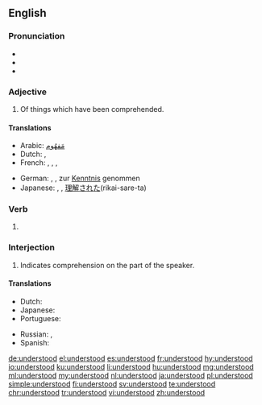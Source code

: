 ==English==

===Pronunciation===
* {{IPA|/ʌndəɹˈstʊd/|lang=en}}
* {{audio|en-us-understood.ogg|Audio (US)|lang=en}}
* {{rhymes|ʊd|lang=en}}

===Adjective===
{{en-adj}}

# Of things which have been comprehended.

====Translations====
{{trans-top|comprehended}}
* Arabic: [[ARchar|مَفهُوم]]
* Dutch: {{t+|nl|verstaan}}, {{t+|nl|begrepen}}
* French: {{t+|fr|compris|m}}, {{t+|fr|comprise|f}}, {{t+|fr|compris|m-p}}, {{t+|fr|comprises|f-p}}
{{trans-mid}}
* German: {{t|de|verstanden}}, {{t|de|begriffen}}, zur [[Kenntnis]] genommen
* Japanese: {{t|ja|分かった|tr=[[わかった]], wakatta}}, {{t|ja|了解|tr=りょうかい, ryoukai}}, [[理解]][[され]][[た]](rikai-sare-ta)
{{trans-bottom}}

===Verb===
{{head|en}}

# {{en-past of|understand}}

<!-- Please, add translations only on the page for the base form of the verb, "understand" ====Translations====
* {{ttbc|Dutch}}: [[verstond]], [[verstonden]], [[begreep]], [[begrepen]]
* {{ttbc|German}}: [[verstanden]], [[begriffen]]
* {{ttbc|Spanish}}: [[entendí]], [[entendió]], [[entendiste]], [[entendimos]]
-->

===Interjection===
{{en-interj}}

# Indicates comprehension on the part of the speaker.

====Translations====
{{trans-top|indication of comprehension}}
* Dutch: {{t+|nl|begrepen}}
* Japanese: {{t|ja|分かった|tr=[[わかった]], wakatta}}
* Portuguese: {{t+|pt|entendido}}
{{trans-mid}}
* Russian: {{t+|ru|понять|alt=понял}}, {{t+|ru|понятно}}
* Spanish: {{t+|es|entendido}}
{{trans-bottom}}

[[de:understood]]
[[el:understood]]
[[es:understood]]
[[fr:understood]]
[[hy:understood]]
[[io:understood]]
[[ku:understood]]
[[li:understood]]
[[hu:understood]]
[[mg:understood]]
[[ml:understood]]
[[my:understood]]
[[nl:understood]]
[[ja:understood]]
[[pl:understood]]
[[simple:understood]]
[[fi:understood]]
[[sv:understood]]
[[te:understood]]
[[chr:understood]]
[[tr:understood]]
[[vi:understood]]
[[zh:understood]]